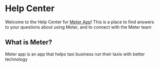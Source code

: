 # Help Center
 
Welcome to the Help Center for [Meter App](https://www.meterapp.co)! This is a place to find answers to your questions about using Meter, and to connect with the Meter team

## What is Meter?

Meter app is an app that helps taxi business run their taxis with better technology
